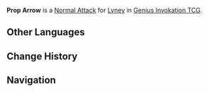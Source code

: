 {{About|the Character Card Skill for [[Genius Invokation TCG]]|the Playable Character Talent|Card Force Translocation}}
{{Genius Invokation TCG Skill Infobox
|image      = Prop Arrow Character Card Skill.png
|type       = Normal Attack
|character  = Lyney
|element    = Pyro
|matching   = 3
|effect     = Deals 2 {{color|Pyro DMG}}, summons a '''[[Grin-Malkin Hat (Summon)|Grin-Malkin Hat]]''', and gains 1 stack of '''Prop Surplus'''<br>If this character has at least 6 HP, then they deal 1 {{color|Piercing DMG}} to themself.<br><br>{{TCG Summon|Grin-Malkin Hat}}<br><br>'''Prop Surplus'''<br>'''Prop Surplus''' can stack up to 3 times.<br>'''When this character uses [[Bewildering Lights (Character Card Skill)|Bewildering Lights]]:''' +1 DMG for each '''Prop Surplus''' stack. After the skill is finalized, consume all '''Prop Surplus''', healing 1 HP for this character per stack.
|order      = 2
}}
'''Prop Arrow''' is a [[Character Card Normal Attack|Normal Attack]] for [[Lyney (Character Card)|Lyney]] in [[Genius Invokation TCG]].

==Other Languages==
{{Other Languages
|en      = Prop Arrow
|zhs     = 隐具魔术箭
|zhs_rm  = 
|zht     = 隱具魔術箭
|zht_rm  = 
|zh_tl   = 
|ja      = プロップアロー
|ja_rm   = Puroppu Aroo
|ja_tl   = Prop Arrow
|ko      = 트릭 화살
|ko_rm   = 
|ko_tl   = 
|es      = Flecha magiaoculta
|es_tl   = Hidden Magic Arrow
|fr      = Flèche postiche
|fr_tl   = Postiche Arrow
|ru      = Стрела-реквизит
|ru_tl   = 
|th      = Prop Arrow
|vi      = Mũi Tên Ảo Thuật
|vi_tl   = 
|de      = Zauberrequisiten-Pfeil
|de_tl   = Magical Prop Arrow
|id      = Prop Arrow
|pt      = Flecha da Magia Secreta
|pt_tl   = 
|tr      = Dekor Oku
|tr_tl   = 
|it      = Freccia scenica
|it_tl   = 
}}

==Change History==
{{Change History|4.3}}

==Navigation==
{{Genius Invokation TCG Skill Navbox|Lyney}}